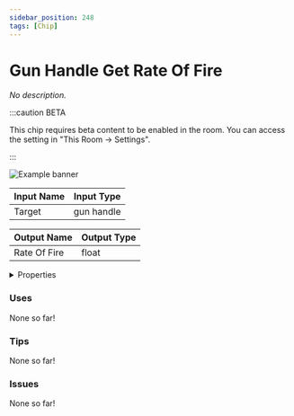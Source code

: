 ```yaml
---
sidebar_position: 248
tags: [Chip]
---
```


# Gun Handle Get Rate Of Fire

*No description.*

:::caution BETA

This chip requires beta content to be enabled in the room. You can access the setting in "This Room -> Settings".

:::

![Example banner](./assets/a06ad097-0666-42ff-ab3d-0f00c383e9a1.svg)

| Input Name | Input Type |
|-----------|-----------|
| Target | gun handle |

| Output Name | Output Type |
|-----------|-----------|
| Rate Of Fire | float |


<details>
  <summary>Properties</summary>
  <div>
    <div>
    <table>
      <thead>
        <tr>
          <th>Is beta required?</th>
          <th>✅</th>
        </tr>
        <tr>
          <th>Is this chip a trolling risk?</th>
          <th>❌</th>
        </tr>
        <tr>
          <th>Chip UUID</th>
          <th>a06ad097-0666-42ff-ab3d-0f00c383e9a1</th>
        </tr>
      </thead>
    </table>
    </div>
  </div>
</details>

### Uses

None so far!

### Tips

None so far!

### Issues

None so far!